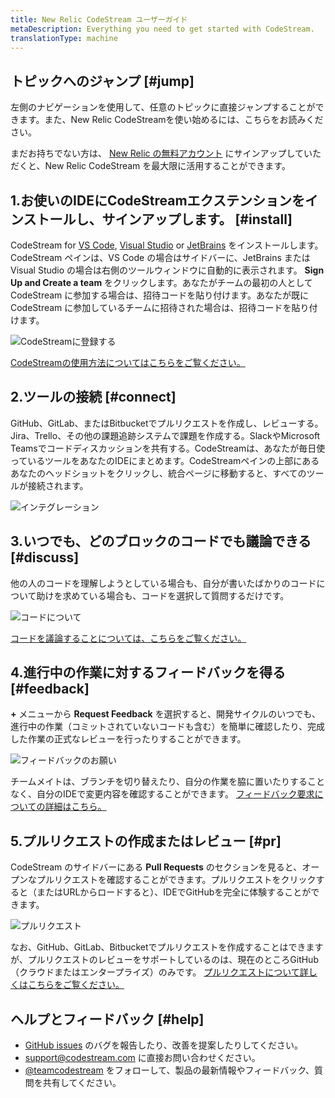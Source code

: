 ```yaml
---
title: New Relic CodeStream ユーザーガイド
metaDescription: Everything you need to get started with CodeStream.
translationType: machine
---
```


## トピックへのジャンプ [#jump]

左側のナビゲーションを使用して、任意のトピックに直接ジャンプすることができます。また、New Relic CodeStreamを使い始めるには、こちらをお読みください。

まだお持ちでない方は、 [New Relic の無料アカウント](https://newrelic.com/signup) にサインアップしていただくと、New Relic CodeStream を最大限に活用することができます。

## 1.お使いのIDEにCodeStreamエクステンションをインストールし、サインアップします。 [#install]

CodeStream for [VS Code](https://marketplace.visualstudio.com/items?itemName=CodeStream.codestream), [Visual Studio](https://marketplace.visualstudio.com/items?itemName=CodeStream.codestream-vs) or [JetBrains](https://plugins.jetbrains.com/plugin/12206-codestream) をインストールします。CodeStream ペインは、VS Code の場合はサイドバーに、JetBrains または Visual Studio の場合は右側のツールウィンドウに自動的に表示されます。 **Sign Up and Create a team** をクリックします。あなたがチームの最初の人として CodeStream に参加する場合は、招待コードを貼り付けます。あなたが既に CodeStream に参加しているチームに招待された場合は、招待コードを貼り付けます。

![CodeStreamに登録する](/images/QS-SignUp3.png)

[CodeStreamの使用方法についてはこちらをご覧ください。](/docs/codestream/start-here/install-codestream)

## 2.ツールの接続 [#connect]

GitHub、GitLab、またはBitbucketでプルリクエストを作成し、レビューする。Jira、Trello、その他の課題追跡システムで課題を作成する。SlackやMicrosoft Teamsでコードディスカッションを共有する。CodeStreamは、あなたが毎日使っているツールをあなたのIDEにまとめます。CodeStreamペインの上部にあるあなたのヘッドショットをクリックし、統合ページに移動すると、すべてのツールが接続されます。

![インテグレーション](/images/QS-Integrations.png)

## 3.いつでも、どのブロックのコードでも議論できる [#discuss]

他の人のコードを理解しようとしている場合も、自分が書いたばかりのコードについて助けを求めている場合も、コードを選択して質問するだけです。

![コードについて](/images/QS-DiscussCode1.png)

[コードを議論することについては、こちらをご覧ください。](/docs/codestream/how-use-codestream/discuss-code)

## 4.進行中の作業に対するフィードバックを得る [#feedback]

**+** メニューから **Request Feedback** を選択すると、開発サイクルのいつでも、進行中の作業（コミットされていないコードも含む）を簡単に確認したり、完成した作業の正式なレビューを行ったりすることができます。

![フィードバックのお願い](/images/QS-FeedbackRequest.png)

チームメイトは、ブランチを切り替えたり、自分の作業を脇に置いたりすることなく、自分のIDEで変更内容を確認することができます。 [フィードバック要求についての詳細はこちら。](/docs/codestream/how-use-codestream/feedback-requests-section)

## 5.プルリクエストの作成またはレビュー [#pr]

CodeStream のサイドバーにある **Pull Requests** のセクションを見ると、オープンなプルリクエストを確認することができます。プルリクエストをクリックすると（またはURLからロードすると）、IDEでGitHubを完全に体験することができます。

![プルリクエスト](/images/QS-PullRequest.png)

なお、GitHub、GitLab、Bitbucketでプルリクエストを作成することはできますが、プルリクエストのレビューをサポートしているのは、現在のところGitHub（クラウドまたはエンタープライズ）のみです。 [プルリクエストについて詳しくはこちらをご覧ください。](/docs/codestream/how-use-codestream/pull-requests-section)

## ヘルプとフィードバック [#help]

* [GitHub issues](https://github.com/TeamCodeStream/CodeStream/issues) のバグを報告したり、改善を提案したりしてください。
* [support@codestream.com](mailto:support@codestream.com) に直接お問い合わせください。
* [@teamcodestream](http://twitter.com/teamcodestream) をフォローして、製品の最新情報やフィードバック、質問を共有してください。